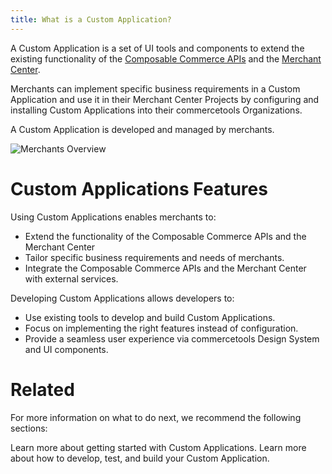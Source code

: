 ```yaml
---
title: What is a Custom Application?
---
```


A Custom Application is a set of UI tools and components to extend the existing functionality of the [Composable Commerce APIs](https://commercetools.com/commerce-platform) and the [Merchant Center](https://commercetools.com/features/business-tooling).

Merchants can implement specific business requirements in a Custom Application and use it in their Merchant Center Projects by configuring and installing Custom Applications into their commercetools Organizations.

A Custom Application is developed and managed by merchants.

![Merchants Overview](/images/custom-applications-merchants-overview.png)

# Custom Applications Features

Using Custom Applications enables merchants to:

* Extend the functionality of the Composable Commerce APIs and the Merchant Center
* Tailor specific business requirements and needs of merchants.
* Integrate the Composable Commerce APIs and the Merchant Center with external services.

Developing Custom Applications allows developers to:

* Use existing tools to develop and build Custom Applications.
* Focus on implementing the right features instead of configuration.
* Provide a seamless user experience via commercetools Design System and UI components.

# Related

For more information on what to do next, we recommend the following sections:

<Cards smallTitle clickable>
  <Card
    title="Getting Started"
    href="/getting-started"
  >
    Learn more about getting started with Custom Applications.
  </Card>
  <Card
    title="Development guidelines"
    href="/development"
  >
    Learn more about how to develop, test, and build your Custom Application.
  </Card>
</Cards>
